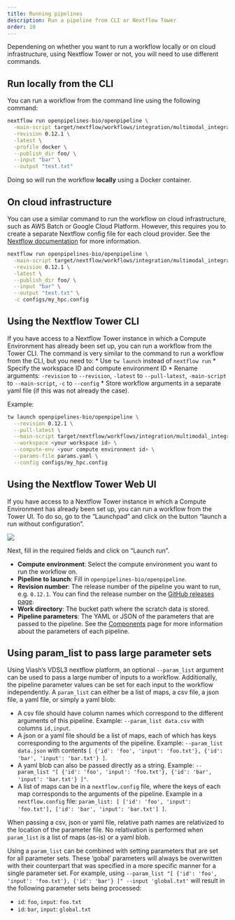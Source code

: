 ```yaml
---
title: Running pipelines
description: Run a pipeline from CLI or Nextflow Tower
order: 10
---
```


Dependening on whether you want to run a workflow locally or on cloud infrastructure, using Nextflow Tower or not, you will need to use different commands.

## Run locally from the CLI

You can run a workflow from the command line using the following command:

```bash
nextflow run openpipelines-bio/openpipeline \
  -main-script target/nextflow/workflows/integration/multimodal_integration/main.nf \
  -revision 0.12.1 \
  -latest \
  -profile docker \
  --publish_dir foo/ \
  --input "bar" \
  --output "test.txt"
```

Doing so will run the workflow **locally** using a Docker container.

## On cloud infrastructure

You can use a similar command to run the workflow on cloud infrastructure, such as AWS Batch or Google Cloud Platform. However, this requires you to create a separate Nextflow config file for each cloud provider. See the [Nextflow documentation](https://www.nextflow.io/docs/latest/executor.html) for more information.

```bash
nextflow run openpipelines-bio/openpipeline \
  -main-script target/nextflow/workflows/integration/multimodal_integration/main.nf \
  -revision 0.12.1 \
  -latest \
  --publish_dir foo/ \
  --input "bar" \
  --output "test.txt" \
  -c configs/my_hpc.config
```

## Using the Nextflow Tower CLI

If you have access to a Nextflow Tower instance in which a Compute Environment has already been set up, you can run a workflow from the Tower CLI. The command is very similar to the command to run a workflow from the CLI, but you need to:
  * Use `tw launch` instead of `nextflow run`
  * Specify the workspace ID and compute environment ID
  * Rename arguments: `-revision` to `--revision`, `-latest` to `--pull-latest`, `-main-script` to `--main-script`, `-c` to `--config`
  * Store workflow arguments in a separate yaml file (if this was not already the case).

Example:

```bash
tw launch openpipelines-bio/openpipeline \
  --revision 0.12.1 \
  --pull-latest \
  --main-script target/nextflow/workflows/integration/multimodal_integration/main.nf \
  --workspace <your workspace id> \
  --compute-env <your compute environment id> \
  --params-file params.yaml \
  --config configs/my_hpc.config
```

## Using the Nextflow Tower Web UI

If you have access to a Nextflow Tower instance in which a Compute Environment has already been set up, you can run a workflow from the Tower UI. To do so, go to the "Launchpad" and click on the button "launch a run without configuration".

![](./images/launchpad.png)

Next, fill in the required fields and click on "Launch run".

* **Compute environment**: Select the compute environment you want to run the workflow on.
* **Pipeline to launch**: Fill in `openpipelines-bio/openpipeline`.
* **Revision number**: The release number of the pipeline you want to run, e.g. `0.12.1`. You can find the release number on the [GitHub releases page](https://github.com/openpipelines-bio/openpipeline/releases).
* **Work directory**: The bucket path where the scratch data is stored.
* **Pipeline parameters**: The YAML or JSON of the parameters that are passed to the pipeline. See the [Components](../components/) page for more information about the parameters of each pipeline.

## Using param_list to pass large parameter sets

Using Viash's VDSL3 nextflow platform, an optional `--param_list` argument can be used to pass a large number of inputs to a workflow. Additionally, the pipeline parameter values can be set for each input to the workflow independently. A `param_list` can either be a list of maps, a csv file, a json file, a yaml file, or simply a yaml blob:

* A csv file should have column names which correspond to the different arguments of this pipeline. Example: `--param_list data.csv` with columns `id,input`.
* A json or a yaml file should be a list of maps, each of which has keys corresponding to the arguments of the pipeline. Example: `--param_list data.json` with contents `[ {'id': 'foo', 'input': 'foo.txt'}, {'id': 'bar', 'input': 'bar.txt'} ]`.
* A yaml blob can also be passed directly as a string. Example: `--param_list "[ {'id': 'foo', 'input': 'foo.txt'}, {'id': 'bar', 'input': 'bar.txt'} ]"`.
* A list of maps can be in a `nextflow.config` file, where the keys of each map corresponds to the arguments of the pipeline. Example in a `nextflow.config` file: `param_list: [ ['id': 'foo', 'input': 'foo.txt'], ['id': 'bar', 'input': 'bar.txt'] ]`.

When passing a csv, json or yaml file, relative path names are relativized to the location of the parameter file. No relativation is performed when `param_list` is a list of maps (as-is) or a yaml blob.

Using a `param_list` can be combined with setting parameters that are set for all parameter sets. These 'gobal' parameters will always be overwritten with their counterpart that was specified in a more specific manner for a single parameter set. For example, using 
```--param_list "[ {'id': 'foo', 'input': 'foo.txt'}, {'id': 'bar'} ]" --input 'global.txt'```
will result in the following parameter sets being processed:

* `id`: `foo`, `input`: `foo.txt`
* `id`: `bar`, `input`: `global.txt`